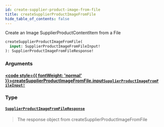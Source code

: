 ```yaml
---
id: create-supplier-product-image-from-file
title: createSupplierProductImageFromFile
hide_table_of_contents: false
---
```








Create an Image SupplierProductContentItem from a File

```graphql
createSupplierProductImageFromFile(
  input: SupplierProductImageFromFileInput!
): SupplierProductImageFromFileResponse!
```


### Arguments

#### [<code style={{ fontWeight: 'normal' }}>createSupplierProductImageFromFile.<b>input</b></code>](#)<Bullet />[`SupplierProductImageFromFileInput!`](/supply/api/graphql-admin/reference/inputs/supplier-product-image-from-file-input) <Badge class="secondary" text="non-null"/> <Badge class="secondary" text="input"/>
> 
> 

### Type

#### [`SupplierProductImageFromFileResponse`](/supply/api/graphql-admin/reference/objects/supplier-product-image-from-file-response) <Badge class="secondary" text="object"/>
> The response object from createSupplierProductImageFromFile
> 





